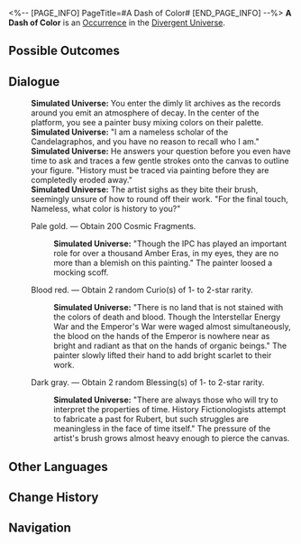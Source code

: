 <%-- [PAGE_INFO]
PageTitle=#A Dash of Color#
[END_PAGE_INFO] --%>
{{Stub}}
{{Simulated Universe Event Infobox
|id            = 22601
|title         = 
|image         = Occurrence Salesperson.png
|domains_su    = 
|domains_swarm = 
|domains_gng   = 
|domains_du    = Unknown
|domains_und   = 
|requirements  = 
|prev          = 
|next          = 
|characters    = 
|factions      = 
|order         = 
|order_du      = 108
}}
'''A Dash of Color''' is an [[Divergent Universe/Occurrence|Occurrence]] in the [[Divergent Universe]].

==Possible Outcomes==
{{Possible Outcomes
|choice_1 = Pale gold.
|result_1 = Obtain 200 Cosmic Fragments.

|choice_2 = Blood red.
|result_2 = Obtain 2 random Curio(s) of 1- to 2-star rarity.

|choice_3 = Dark gray.
|result_3 = Obtain 2 random Blessing(s) of 1- to 2-star rarity.

}}
<!--
==Gameplay Notes==
* 
-->
==Dialogue==
{{Dialogue Start}}
:'''Simulated Universe:''' You enter the dimly lit archives as the records around you emit an atmosphere of decay. In the center of the platform, you see a painter busy mixing colors on their palette.
:'''Simulated Universe:''' "I am a nameless scholar of the Candelagraphos, and you have no reason to recall who I am."
:'''Simulated Universe:''' He answers your question before you even have time to ask and traces a few gentle strokes onto the canvas to outline your figure. "History must be traced via painting before they are completedly eroded away."
:'''Simulated Universe:''' The artist sighs as they bite their brush, seemingly unsure of how to round off their work. "For the final touch, Nameless, what color is history to you?"
:{{DIcon|Star}} Pale gold. &mdash; Obtain 200 Cosmic Fragments.
::'''Simulated Universe:''' "Though the IPC has played an important role for over a thousand Amber Eras, in my eyes, they are no more than a blemish on this painting." The painter loosed a mocking scoff.
:{{DIcon|Star}} Blood red. &mdash; Obtain 2 random Curio(s) of 1- to 2-star rarity.
::'''Simulated Universe:''' "There is no land that is not stained with the colors of death and blood. Though the Interstellar Energy War and the Emperor's War were waged almost simultaneously, the blood on the hands of the Emperor is nowhere near as bright and radiant as that on the hands of organic beings." The painter slowly lifted their hand to add bright scarlet to their work.
:{{DIcon|Star}} Dark gray. &mdash; Obtain 2 random Blessing(s) of 1- to 2-star rarity.
::'''Simulated Universe:''' "There are always those who will try to interpret the properties of time. History Fictionologists attempt to fabricate a past for Rubert, but such struggles are meaningless in the face of time itself." The pressure of the artist's brush grows almost heavy enough to pierce the canvas.
{{Dialogue End}}

==Other Languages==
{{Other Languages
|en   = A Dash of Color
|zhs  = 一抹色彩
|zht  = 一抹色彩
|ja   = {{Rubi|一抹|いちまつ}}の{{Rubi|色彩|しきさい}}
|ko   = 일말의 색
|es   = Una pizca de color
|fr   = Une touche de couleur
|ru   = Всплеск цвета
|th   = แต้มหนึ่งสีสัน
|vi   = Vệt Màu
|de   = Ein Hauch von Farbe
|id   = Secercah Warna
|pt   = Uma Pitada de Cor
}}

==Change History==
{{Change History|2.5}}

==Navigation==
{{Occurrence Navbox}}